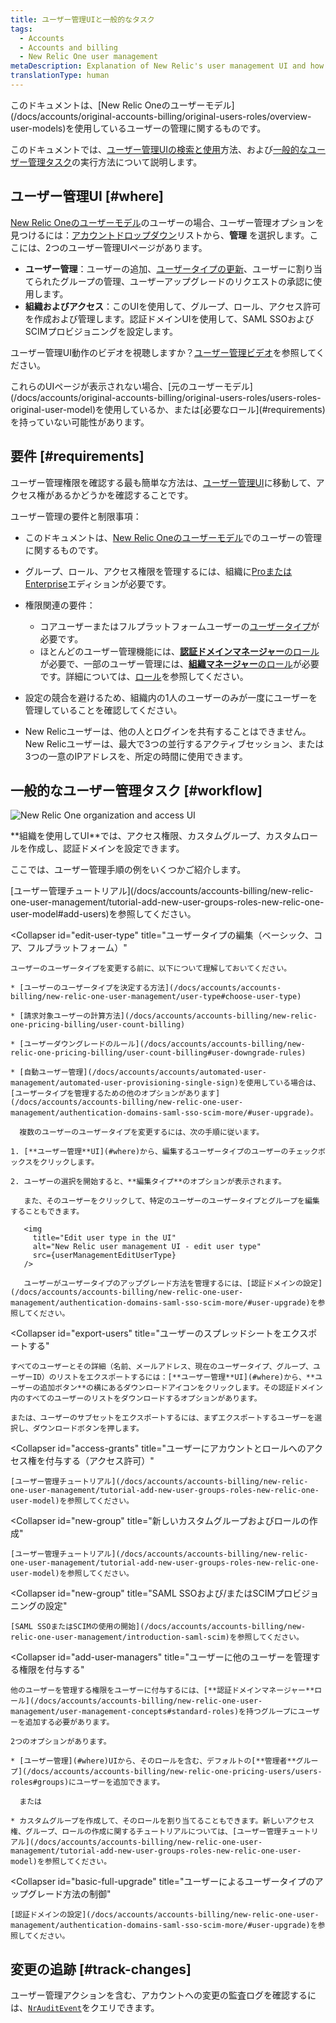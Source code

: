```yaml
---
title: ユーザー管理UIと一般的なタスク
tags:
  - Accounts
  - Accounts and billing
  - New Relic One user management
metaDescription: Explanation of New Relic's user management UI and how to do some common user management tasks (New Relic One user model).
translationType: human
---
```




<Callout title="新規ユーザーモデル">
  このドキュメントは、[New Relic Oneのユーザーモデル](/docs/accounts/original-accounts-billing/original-users-roles/overview-user-models)を使用しているユーザーの管理に関するものです。
</Callout>

このドキュメントでは、[ユーザー管理UIの検索と使用](#where)方法、および[一般的なユーザー管理タスク](#workflow)の実行方法について説明します。

## ユーザー管理UI [#where]

[New Relic Oneのユーザーモデル](/docs/accounts/original-accounts-billing/original-product-based-pricing/overview-user-models)のユーザーの場合、ユーザー管理オプションを見つけるには：[アカウントドロップダウン](/docs/using-new-relic/welcome-new-relic/get-started/glossary#account-dropdown)リストから、**管理** を選択します。ここには、2つのユーザー管理UIページがあります。

* **ユーザー管理**：ユーザーの追加、[ユーザータイプの更新](#edit-user-type)、ユーザーに割り当てられたグループの管理、ユーザーアップグレードのリクエストの承認に使用します。
* **‬組織およびアクセス**：このUIを使用して、グループ、ロール、アクセス許可を作成および管理します。認証ドメインUIを使用して、SAML SSOおよびSCIMプロビジョニングを設定します。

ユーザー管理UI動作のビデオを視聴しますか？[ユーザー管理ビデオ](/docs/accounts/accounts-billing/new-relic-one-user-management/user-mgmt-videos)を参照してください。

<Callout variant="important">
  これらのUIページが表示されない場合、[元のユーザーモデル](/docs/accounts/original-accounts-billing/original-users-roles/users-roles-original-user-model)を使用しているか、または[必要なロール](#requirements)を持っていない可能性があります。
</Callout>

## 要件 [#requirements]

ユーザー管理権限を確認する最も簡単な方法は、[ユーザー管理UI](#where)に移動して、アクセス権があるかどうかを確認することです。

ユーザー管理の要件と制限事項：

* このドキュメントは、[New Relic Oneのユーザーモデル](/docs/accounts/original-accounts-billing/original-product-based-pricing/overview-user-models)でのユーザーの管理に関するものです。

* グループ、ロール、アクセス権限を管理するには、組織に[ProまたはEnterprise](https://newrelic.com/pricing)エディションが必要です。

* 権限関連の要件：

  * コアユーザーまたはフルプラットフォームユーザーの[ユーザータイプ](/docs/accounts/accounts-billing/new-relic-one-user-management/user-type)が必要です。
  * ほとんどのユーザー管理機能には、[**認証ドメインマネージャー**のロール](/docs/accounts/accounts-billing/new-relic-one-user-management/user-management-concepts#standard-roles)が必要で、一部のユーザー管理には、[**組織マネージャー**のロール](/docs/accounts/accounts-billing/new-relic-one-user-management/user-management-concepts#standard-roles)が必要です。詳細については、[ロール](/docs/accounts/accounts-billing/new-relic-one-user-management/user-management-concepts#standard-roles)を参照してください。

* 設定の競合を避けるため、組織内の1人のユーザーのみが一度にユーザーを管理していることを確認してください。

* New Relicユーザーは、他の人とログインを共有することはできません。New Relicユーザーは、最大で3つの並行するアクティブセッション、または3つの一意のIPアドレスを、所定の時間に使用できます。

## 一般的なユーザー管理タスク [#workflow]

<img
  title="New Relic One organization and access UI"
  alt="New Relic One organization and access UI"
  src={newRelicOneUserMgmt}
/>

<figcaption>
  **組織を使用してUI**では、アクセス権限、カスタムグループ、カスタムロールを作成し、認証ドメインを設定できます。
</figcaption>

ここでは、ユーザー管理手順の例をいくつかご紹介します。

<CollapserGroup>
  <Collapser
    id="add-users"
    title="ユーザーの追加、編集、削除"
  >
    [ユーザー管理チュートリアル](/docs/accounts/accounts-billing/new-relic-one-user-management/tutorial-add-new-user-groups-roles-new-relic-one-user-model#add-users)を参照してください。
  </Collapser>

  <Collapser
    id="edit-user-type"
    title="ユーザータイプの編集（ベーシック、コア、フルプラットフォーム）"
  >
    ユーザーのユーザータイプを変更する前に、以下について理解しておいてください。

    * [ユーザーのユーザータイプを決定する方法](/docs/accounts/accounts-billing/new-relic-one-user-management/user-type#choose-user-type)

    * [請求対象ユーザーの計算方法](/docs/accounts/accounts-billing/new-relic-one-pricing-billing/user-count-billing)

    * [ユーザーダウングレードのルール](/docs/accounts/accounts-billing/new-relic-one-pricing-billing/user-count-billing#user-downgrade-rules)

    * [自動ユーザー管理](/docs/accounts/accounts/automated-user-management/automated-user-provisioning-single-sign)を使用している場合は、[ユーザータイプを管理するための他のオプションがあります](/docs/accounts/accounts-billing/new-relic-one-user-management/authentication-domains-saml-sso-scim-more/#user-upgrade)。

      複数のユーザーのユーザータイプを変更するには、次の手順に従います。

    1. [**ユーザー管理**UI](#where)から、編集するユーザータイプのユーザーのチェックボックスをクリックします。

    2. ユーザーの選択を開始すると、**編集タイプ**のオプションが表示されます。

       また、そのユーザーをクリックして、特定のユーザーのユーザータイプとグループを編集することもできます。

       <img
         title="Edit user type in the UI"
         alt="New Relic user management UI - edit user type"
         src={userManagementEditUserType}
       />

       ユーザーがユーザータイプのアップグレード方法を管理するには、[認証ドメインの設定](/docs/accounts/accounts-billing/new-relic-one-user-management/authentication-domains-saml-sso-scim-more/#user-upgrade)を参照してください。
  </Collapser>

  <Collapser
    id="export-users"
    title="ユーザーのスプレッドシートをエクスポートする"
  >
    すべてのユーザーとその詳細（名前、メールアドレス、現在のユーザータイプ、グループ、ユーザーID）のリストをエクスポートするには：[**ユーザー管理**UI](#where)から、**ユーザーの追加ボタン**の横にあるダウンロードアイコンをクリックします。その認証ドメイン内のすべてのユーザーのリストをダウンロードするオプションがあります。

    または、ユーザーのサブセットをエクスポートするには、まずエクスポートするユーザーを選択し、ダウンロードボタンを押します。
  </Collapser>

  <Collapser
    id="access-grants"
    title="ユーザーにアカウントとロールへのアクセス権を付与する（アクセス許可）"
  >
    [ユーザー管理チュートリアル](/docs/accounts/accounts-billing/new-relic-one-user-management/tutorial-add-new-user-groups-roles-new-relic-one-user-model)を参照してください。
  </Collapser>

  <Collapser
    id="new-group"
    title="新しいカスタムグループおよびロールの作成"
  >
    [ユーザー管理チュートリアル](/docs/accounts/accounts-billing/new-relic-one-user-management/tutorial-add-new-user-groups-roles-new-relic-one-user-model)を参照してください。
  </Collapser>

  <Collapser
    id="new-group"
    title="SAML SSOおよび/またはSCIMプロビジョニングの設定"
  >
    [SAML SSOまたはSCIMの使用の開始](/docs/accounts/accounts-billing/new-relic-one-user-management/introduction-saml-scim)を参照してください。
  </Collapser>

  <Collapser
    id="add-user-managers"
    title="ユーザーに他のユーザーを管理する権限を付与する"
  >
    他のユーザーを管理する権限をユーザーに付与するには、[**認証ドメインマネージャー**ロール](/docs/accounts/accounts-billing/new-relic-one-user-management/user-management-concepts#standard-roles)を持つグループにユーザーを追加する必要があります。

    2つのオプションがあります。

    * [ユーザー管理](#where)UIから、そのロールを含む、デフォルトの[**管理者**グループ](/docs/accounts/accounts-billing/new-relic-one-pricing-users/users-roles#groups)にユーザーを追加できます。

      または

    * カスタムグループを作成して、そのロールを割り当てることもできます。新しいアクセス権、グループ、ロールの作成に関するチュートリアルについては、[ユーザー管理チュートリアル](/docs/accounts/accounts-billing/new-relic-one-user-management/tutorial-add-new-user-groups-roles-new-relic-one-user-model)を参照してください。
  </Collapser>

  <Collapser
    id="basic-full-upgrade"
    title="ユーザーによるユーザータイプのアップグレード方法の制御"
  >
    [認証ドメインの設定](/docs/accounts/accounts-billing/new-relic-one-user-management/authentication-domains-saml-sso-scim-more/#user-upgrade)を参照してください。
  </Collapser>
</CollapserGroup>

## 変更の追跡 [#track-changes]

ユーザー管理アクションを含む、アカウントへの変更の監査ログを確認するには、[`NrAuditEvent`](/docs/insights/insights-data-sources/default-data/nrauditevent-event-data-query-examples)をクエリできます。